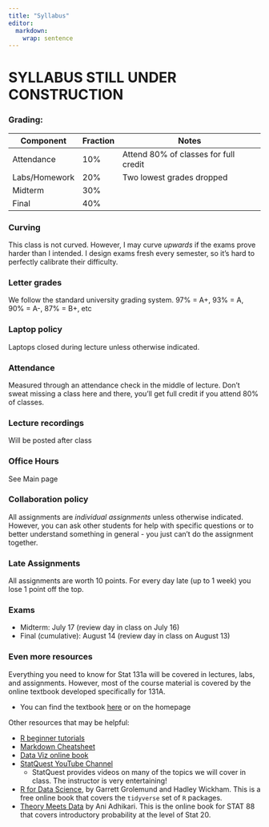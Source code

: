 ```yaml
---
title: "Syllabus"
editor: 
  markdown: 
    wrap: sentence
---
```


# SYLLABUS STILL UNDER CONSTRUCTION

### Grading:

| Component | Fraction | Notes |
| --- | --- | --- |
| Attendance | 10% | Attend 80% of classes for full credit |
| Labs/Homework | 20% | Two lowest grades dropped |
| Midterm | 30% | |
| Final | 40% | |

### Curving

This class is not curved. However, I may curve *upwards* if the exams prove harder than I intended. I design exams fresh every semester, so it's hard to perfectly calibrate their difficulty.

### Letter grades

We follow the standard university grading system. 97% = A+, 93% = A, 90% = A-, 87% = B+, etc

### Laptop policy

Laptops closed during lecture unless otherwise indicated.

### Attendance

Measured through an attendance check in the middle of lecture. Don't sweat missing a class here and there, you'll get full credit if you attend 80% of classes.

### Lecture recordings

Will be posted after class

### Office Hours

See Main page

### Collaboration policy

All assignments are *individual assignments* unless otherwise indicated. However, you can ask other students for help with specific questions or to better understand something in general - you just can't do the assignment together.

### Late Assignments

All assignments are worth 10 points. For every day late (up to 1 week) you lose 1 point off the top.

### Exams

- Midterm: July 17 (review day in class on July 16)
- Final (cumulative): August 14 (review day in class on August 13)

### Even more resources

Everything you need to know for Stat 131a will be covered in lectures, labs, and assignments. However, most of the course material is covered by the online textbook developed specifically for 131A.

- You can find the textbook [here](https://epurdom.github.io/Stat131A/book/) or on the homepage

Other resources that may be helpful:

- [R beginner tutorials](https://clauswilke.com/dataviz/introduction.html")
- [Markdown Cheatsheet](https://www.markdownguide.org/basic-syntax/)
- [Data Viz online book](https://clauswilke.com/dataviz/introduction.html)
- [StatQuest YouTube Channel](https://www.youtube.com/@statquest)
    - StatQuest provides videos on many of the topics we will cover in class. The instructor is very entertaining!
- [R for Data Science](http://r4ds.had.co.nz), by Garrett Grolemund and Hadley Wickham. This is a free online book that covers the `tidyverse` set of `R` packages.
-   [Theory Meets Data](http://stat88.org/textbook/content/intro.html) by Ani Adhikari. This is the online book for STAT 88 that covers introductory probability at the level of Stat 20.
